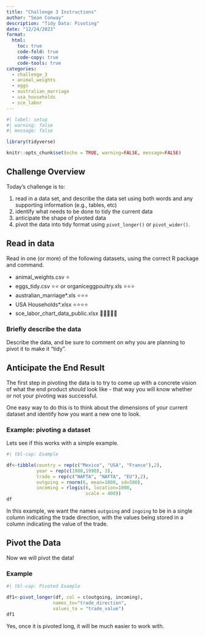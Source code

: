 ```yaml
---
title: "Challenge 3 Instructions"
author: "Sean Conway"
description: "Tidy Data: Pivoting"
date: "12/24/2023"
format:
  html:
    toc: true
    code-fold: true
    code-copy: true
    code-tools: true
categories:
  - challenge_3
  - animal_weights
  - eggs
  - australian_marriage
  - usa_households
  - sce_labor
---
```


```r
#| label: setup
#| warning: false
#| message: false

library(tidyverse)

knitr::opts_chunk$set(echo = TRUE, warning=FALSE, message=FALSE)
```

## Challenge Overview

Today's challenge is to:

1.  read in a data set, and describe the data set using both words and any supporting information (e.g., tables, etc)
2.  identify what needs to be done to tidy the current data
3.  anticipate the shape of pivoted data
4.  pivot the data into tidy format using `pivot_longer()` or `pivot_wider()`.   

## Read in data

Read in one (or more) of the following datasets, using the correct R package and command.

-   animal_weights.csv ⭐
-   eggs_tidy.csv ⭐⭐ or organiceggpoultry.xls ⭐⭐⭐
-   australian_marriage\*.xls ⭐⭐⭐
-   USA Households\*.xlsx ⭐⭐⭐⭐
-   sce_labor_chart_data_public.xlsx 🌟🌟🌟🌟🌟

### Briefly describe the data

Describe the data, and be sure to comment on why you are planning to pivot it to make it "tidy".  

## Anticipate the End Result

The first step in pivoting the data is to try to come up with a concrete vision of what the end product *should* look like - that way you will know whether or not your pivoting was successful.

One easy way to do this is to think about the dimensions of your current dataset and identify how you want a new one to look.  

### Example: pivoting a dataset

Lets see if this works with a simple example.

```r
#| tbl-cap: Example

df<-tibble(country = rep(c("Mexico", "USA", "France"),2),
           year = rep(c(1980,1990), 3), 
           trade = rep(c("NAFTA", "NAFTA", "EU"),2),
           outgoing = rnorm(6, mean=1000, sd=500),
           incoming = rlogis(6, location=1000, 
                             scale = 400))
df

```
In this example, we want the names `outgoing` and `ingoing` to be in a single column indicating the trade direction, with the values being stored in a column indicating the value of the trade.  

## Pivot the Data

Now we will pivot the data!   

### Example

```r
#| tbl-cap: Pivoted Example

df1<-pivot_longer(df, col = c(outgoing, incoming),
                 names_to="trade_direction",
                 values_to = "trade_value")
df1
```

Yes, once it is pivoted long, it will be much easier to work with.


